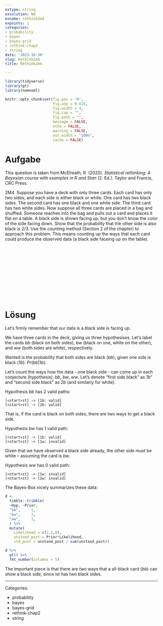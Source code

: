 ```yaml
---
extype: string
exsolution: NA
exname: rethink2m4
expoints: 1
categories:
- probability
- bayes
- bayes-grid
- rethink-chap2
- string
date: '2023-10-30'
slug: Rethink2m4
title: Rethink2m4

---
```




```r
library(tidyverse)
library(gt)
library(nomnoml)
```


```r
knitr::opts_chunk$set(fig.pos = 'H',
                      fig.asp = 0.618,
                      fig.width = 4,
                      fig.cap = "", 
                      fig.path = "",
                      message = FALSE,
                      echo = FALSE,
                      warning = FALSE,
                      out.width = "100%",
                      cache = FALSE)
```








# Aufgabe

This question is taken from McElreath, R. (2020). *Statistical rethinking: A Bayesian course with examples in R and Stan* (2. Ed.). Taylor and Francis, CRC Press.


2M4. Suppose you have a deck with only three cards. Each card has only two sides, and each side is either black or white. One card has two black sides. The second card has one black and one white side. The third card has two white sides. Now suppose all three cards are placed in a bag and shuffled. Someone reaches into the bag and pulls out a card and places it flat on a table. A black side is shown facing up, but you don’t know the color of the side facing down. Show that the probability that the other side is also black is 2/3. Use the counting method (Section 2 of the chapter) to approach this problem. This means counting up the ways that each card could produce the observed data (a black side faceing up on the table).




</br>
</br>
</br>
</br>
</br>
</br>
</br>
</br>
</br>
</br>

# Lösung

Let's firmly remember that our data is a *b*lack side is facing up.

We have three cards in the deck, giving us three hypothesises. 
Let's label the cards *bb* (black on both sides), *bw* (black on one, white on the other), and *ww* (both sides are white), respectively.

Wanted is the probability that both sides are black (*bb*), given one side is black (*1b*): $Pr(bb|1b)$.

Let's count the ways how the data - one black side - can come up in each conjecture (hypothesis), *bb*, *bw*, *ww*. Let's denote "first side black" as *1b*" and "second side black" as *2b* (and similarly for white).

Hypothesis *bb* has 2 valid paths:

```nomnoml
[<start>st] -> [1b: valid]
[<start>st] -> [2b: valid]

```


That is, if the card is black on both sides, there are two ways to get a black side.

Hypothesis *bw* has 1 valid path:

```nomnoml
[<start>st] -> [1b: valid]
[<start>st] -> [1w: invalid]
```

Given that we have observed a black side already, the other side must be white -- assuming the card is *bw*.


Hypothesis *ww* has 0 valid path:

```nomnoml
[<start>st] -> [1w: invalid]
[<start>st] -> [2w: invalid]
```

The Bayes-Box nicely summarizes these data:

```r
d <-
  tibble::tribble(
  ~Hyp, ~Prior,
  "bb",     1, 
  "bw",     1,   
  "ww",     1, 
  ) %>% 
  mutate(
    Likelihood = c(2,1,0),
    unstand_post = Prior*Likelihood,
    std_post = unstand_post / sum(unstand_post))

```


```r
d %>% 
  gt() %>% 
  fmt_number(columns = 5)

```


The important piece is that there are *two* ways that a all-black card (*bb*) can show a black side, since ist has two black sides.






---

Categories: 

- probability
- bayes
- bayes-grid
- rethink-chap2
- string

